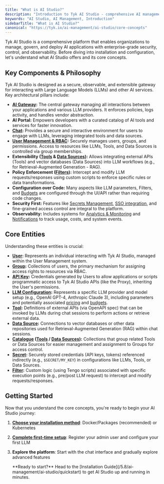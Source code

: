 ```yaml
---
title: "What is AI Studio?"
description: "Introduction to Tyk AI Studio - comprehensive AI management platform"
keywords: "AI Studio, AI Management, Introduction"
sidebarTitle: "What is AI Studio?"
canonical: "https://tyk.io/ai-management/ai-studio/core-concepts"
---
```


Tyk AI Studio is a comprehensive platform that enables organizations to manage, govern, and deploy AI applications with enterprise-grade security, control, and observability. Before diving into installation and configuration, let's understand what AI Studio offers and its core concepts.

## Key Components & Philosophy

Tyk AI Studio is designed as a secure, observable, and extensible gateway for interacting with Large Language Models (LLMs) and other AI services. Key architectural pillars include:

*   **[AI Gateway](/5.8/ai-management/ai-studio/proxy):** The central gateway managing all interactions between your applications and various LLM providers. It enforces policies, logs activity, and handles vendor abstraction.
*   **AI Portal:** Empowers developers with a curated catalog of AI tools and services for faster innovation.
*   **[Chat](/5.8/ai-management/ai-studio/chat-interface):** Provides a secure and interactive environment for users to engage with LLMs, leveraging integrated tools and data sources.
*   **[User Management & RBAC](/5.8/ai-management/ai-studio/user-management):** Securely manages users, groups, and permissions. Access to resources like LLMs, Tools, and Data Sources is controlled via group memberships.
*   **Extensibility ([Tools](/5.8/ai-management/ai-studio/tools) & [Data Sources](/5.8/ai-management/ai-studio/datasources-rag)):** Allows integrating external APIs (Tools) and vector databases (Data Sources) into LLM workflows (e.g., for Retrieval-Augmented Generation - RAG).
*   **Policy Enforcement ([Filters](/5.8/ai-management/ai-studio/filters)):** Intercept and modify LLM requests/responses using custom scripts to enforce specific rules or data transformations.
*   **Configuration over Code:** Many aspects like LLM parameters, Filters, and [Budgets](/5.8/ai-management/ai-studio/budgeting) are configured through the UI/API rather than requiring code changes.
*   **Security First:** Features like [Secrets Management](/5.8/ai-management/ai-studio/secrets), [SSO integration](/5.8/ai-management/ai-studio/sso), and fine-grained access control are integral to the platform.
*   **Observability:** Includes systems for [Analytics & Monitoring](/5.8/ai-management/ai-studio/analytics) and [Notifications](/5.8/ai-management/ai-studio/notifications) to track usage, costs, and system events.

## Core Entities

Understanding these entities is crucial:

*   **[User](/5.8/ai-management/ai-studio/user-management#core-concepts):** Represents an individual interacting with Tyk AI Studio, managed within the User Management system.
*   **[Group](/5.8/ai-management/ai-studio/user-management#core-concepts):** Collections of users, the primary mechanism for assigning access rights to resources via RBAC.
*   **[API Key](/5.8/ai-management/ai-studio/user-management#core-concepts):** Credentials generated by Users to allow applications or scripts programmatic access to Tyk AI Studio APIs (like the Proxy), inheriting the User's permissions.
*   **[LLM Configuration](/5.8/ai-management/ai-studio/llm-management):** Represents a specific LLM provider and model setup (e.g., OpenAI GPT-4, Anthropic Claude 3), including parameters and potentially associated [pricing](/5.8/ai-management/ai-studio/llm-management) and [budgets](/5.8/ai-management/ai-studio/budgeting).
*   **[Tool](/5.8/ai-management/ai-studio/tools):** Definitions of external APIs (via OpenAPI spec) that can be invoked by LLMs during chat sessions to perform actions or retrieve external data.
*   **[Data Source](/5.8/ai-management/ai-studio/datasources-rag):** Connections to vector databases or other data repositories used for Retrieval-Augmented Generation (RAG) within chat sessions.
*   **[Catalogue](/5.8/ai-management/ai-studio/tools) ([Tools](/5.8/ai-management/ai-studio/tools) / [Data Sources](/5.8/ai-management/ai-studio/datasources-rag)):** Collections that group related Tools or Data Sources for easier management and assignment to Groups for access control.
*   **[Secret](/5.8/ai-management/ai-studio/secrets):** Securely stored credentials (API keys, tokens) referenced indirectly (e.g., `$SECRET/MY_KEY`) in configurations like LLMs, Tools, or Data Sources.
*   **[Filter](/5.8/ai-management/ai-studio/filters):** Custom logic (using Tengo scripts) associated with specific execution points (e.g., pre/post LLM request) to intercept and modify requests/responses.

## Getting Started

Now that you understand the core concepts, you're ready to begin your AI Studio journey:

1. **[Choose your installation method](/5.8/ai-management/ai-studio/quickstart)**: Docker/Packages (recommended) or Kubernetes
2. **[Complete first-time setup](/5.8/ai-management/ai-studio/configuration)**: Register your admin user and configure your first LLM
3. **Explore the platform**: Start with the chat interface and gradually explore advanced features



    <Note>
    **Ready to start?** Head to the [Installation Guide](/5.8/ai-management/ai-studio/quickstart) to get AI Studio up and running in minutes.
    </Note>

